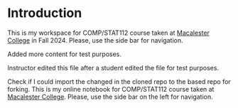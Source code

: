 # Introduction {.unnumbered}

This is my workspace for COMP/STAT112 course taken at [Macalester College](https://www.macalester.edu/) in Fall 2024.  Please, use the side bar for navigation.

Added more content for test purposes.

Instructor edited this file after a student edited the file for test purposes.

Check if I could import the changed in the cloned repo to the based repo for forking.
This is my online notebook for COMP/STAT112 course taken at [Macalester College](https://www.macalester.edu/).  Please, use the side bar on the left for navigation.
